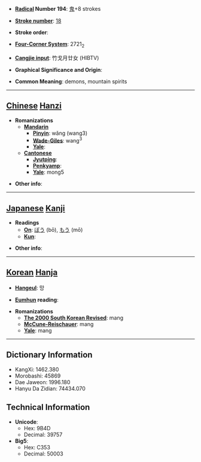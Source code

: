 * '''[[Wiktionary:Chinese radical index| Radical]] Number 194''': [[Wiktionary:Chinese radical index 鬼|鬼]]+8 strokes

* '''[[Wiktionary:Chinese total strokes index|Stroke number]]''': [[Wiktionary:Chinese total strokes index 18|18]]

* '''Stroke order''': 

* '''[[Wiktionary:Chinese four corner index|Four-Corner System]]''': 2721<sub>2</sub>

* '''[[Wiktionary:Chinese Cangjie index|Cangjie input]]''': 竹戈月廿女 (HIBTV)

* '''Graphical Significance and Origin''': 

* '''Common Meaning''': demons, mountain spirits

----

== [[Chinese]] [[Hanzi]] ==

* '''Romanizations'''
** '''[[Mandarin]]'''
*** '''[[Pinyin]]''': wǎng (wang3)
*** '''[[Wade-Giles]]''': wang<sup>3</sup>
*** '''[[Yale]]''': 
** '''[[Cantonese]]'''
*** '''[[Jyutping]]''':
*** '''[[Penkyamp]]''': 
*** '''[[Yale]]''': mong5

* '''Other info''': 

----

== [[Japanese]] [[Kanji]] ==

* '''Readings'''
** '''[[On]]''': [[ぼう]] (bō), [[もう]] (mō)
** '''[[Kun]]''': 

* '''Other info''':  

----

== [[Korean]] [[Hanja]] ==

* '''[[Hangeul]]''': 망

* '''[[Eumhun]] reading''': 

* '''Romanizations'''
** '''[[The 2000 South Korean Revised Romanization|The 2000 South Korean Revised]]''': mang
** '''[[McCune-Reischauer]]''': mang
** '''[[Yale]]''': mang

----

== Dictionary Information ==

* KangXi: 1462.380
* Morobashi: 45869
* Dae Jaweon: 1996.180
* Hanyu Da Zidian: 74434.070

== Technical Information ==

* '''Unicode''':
** Hex: 9B4D
** Decimal: 39757
* '''Big5''':
** Hex: C353
** Decimal: 50003